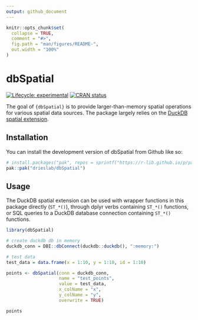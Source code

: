 ```yaml
---
output: github_document
---
```


<!-- README.md is generated from README.Rmd. Please edit that file -->

```r
knitr::opts_chunk$set(
  collapse = TRUE,
  comment = "#>",
  fig.path = "man/figures/README-",
  out.width = "100%"
)
```

# dbSpatial
<!-- badges: start -->
[![Lifecycle: experimental](https://img.shields.io/badge/lifecycle-experimental-orange.svg)](https://lifecycle.r-lib.org/articles/stages.html#experimental)
[![CRAN status](https://www.r-pkg.org/badges/version/dbSpatial)](https://CRAN.R-project.org/package=dbSpatial)
<!-- badges: end -->

The goal of `{dbSpatial}` is to provide larger-than-memory spatial operations for various spatial data sources. The package largely relies on the
[DuckDB spatial extension](https://duckdb.org/docs/extensions/spatial.html).

## Installation

You can install the development version of dbSpatial from Github like so:

```r
# install.packages("pak", repos = sprintf("https://r-lib.github.io/p/pak/stable/%s/%s/%s", .Platform$pkgType, R.Version()$os, R.Version()$arch))
pak::pak("drieslab/dbSpatial")
```

## Usage
The DuckDB spatial extension can be used with wrapper functions in this package directly (`ST_*()`), through dplyr verbs containing `ST_*()` functions, or SQL queries to a DuckDB database connection containing `ST_*()` functions.
```r
library(dbSpatial)

# create duckdb db in memory
duckdb_conn = DBI::dbConnect(duckdb::duckdb(), ":memory:")

# test data
test_data = data.frame(x = 1:10, y = 1:10, id = 1:10)

points <- dbSpatial(conn = duckdb_conn,
                    name = "test_points",
                    value = test_data,
                    x_colName = "x",
                    y_colName = "y",
                    overwrite = TRUE)

points
```


